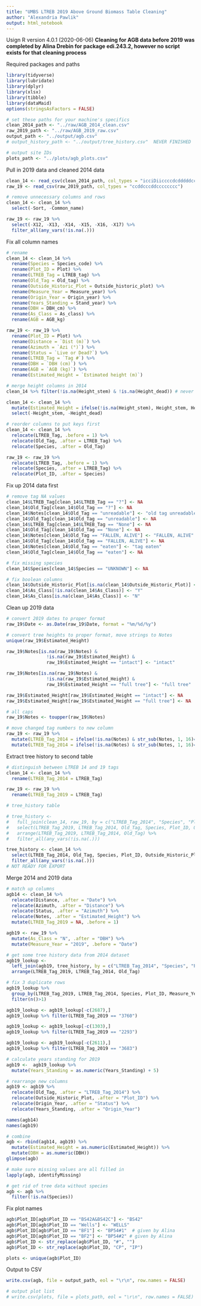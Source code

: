 ```yaml
---
title: "UMBS LTREB 2019 Above Ground Biomass Table Cleaning"
author: "Alexandria Pawlik"
output: html_notebook
---
```


Usign R version 4.0.1 (2020-06-06)
**Cleaning for AGB data before 2019 was completed by Alina Drebin for package edi.243.2, however no script exists for that cleaning process**

Required packages and paths
```r
library(tidyverse)
library(lubridate)
library(dplyr)
library(xlsx)
library(tibble)
library(dataMaid)
options(stringsAsFactors = FALSE)

# set these paths for your machine's specifics
clean_2014_path <- "../raw/AGB_2014_clean.csv"
raw_2019_path <- "../raw/AGB_2019_raw.csv"
output_path <- "../output/agb.csv"
# output_history_path <- "../output/tree_history.csv"  NEVER FINISHED

# output site IDs
plots_path <- "../plots/agb_plots.csv"
```


Pull in 2019 data and cleaned 2014 data
```r
clean_14 <- read_csv(clean_2014_path, col_types = "icciDiiccccdcdddddcc")
raw_19 <- read_csv(raw_2019_path, col_types = "ccddcccddcccccccc")

# remove unnecessary columns and rows
clean_14 <- clean_14 %>%
  select(-Sort, -Common_name)

raw_19 <- raw_19 %>% 
  select(-X12, -X13, -X14, -X15, -X16, -X17) %>% 
  filter_all(any_vars(!is.na(.)))
```

Fix all column names
```r
# rename
clean_14 <- clean_14 %>% 
  rename(Species = Species_code) %>% 
  rename(Plot_ID = Plot) %>% 
  rename(LTREB_Tag = LTREB_tag) %>% 
  rename(Old_Tag = Old_tag) %>% 
  rename(Outside_Historic_Plot = Outside_historic_plot) %>% 
  rename(Measure_Year = Measure_year) %>% 
  rename(Origin_Year = Origin_year) %>% 
  rename(Years_Standing = Stand_year) %>% 
  rename(DBH = DBH_cm) %>% 
  rename(As_Class = As_class) %>% 
  rename(AGB = AGB_kg) 

raw_19 <- raw_19 %>% 
  rename(Plot_ID = Plot) %>% 
  rename(Distance = `Dist (m)`) %>% 
  rename(Azimuth = `Azi (°)`) %>% 
  rename(Status = `Live or Dead?`) %>% 
  rename(LTREB_Tag = `Tag #`) %>% 
  rename(DBH = `DBH (cm)`) %>% 
  rename(AGB = `AGB (kg)`) %>% 
  rename(Estimated_Height = `Estimated height (m)`)

# merge height columns in 2014
clean_14 %>% filter(!is.na(Height_stem) & !is.na(Height_dead)) # never have both values

clean_14 <- clean_14 %>%
  mutate(Estimated_Height = ifelse(!is.na(Height_stem), Height_stem, Height_dead)) %>% 
  select(-Height_stem, -Height_dead)

# reorder columns to put keys first
clean_14 <- clean_14 %>% 
  relocate(LTREB_Tag, .before = 1) %>% 
  relocate(Old_Tag, .after = LTREB_Tag) %>% 
  relocate(Species, .after = Old_Tag)

raw_19 <- raw_19 %>% 
  relocate(LTREB_Tag, .before = 1) %>% 
  relocate(Species, .after = LTREB_Tag) %>% 
  relocate(Plot_ID, .after = Species)
```


Fix up 2014 data first
```r
# remove tag NA values
clean_14$LTREB_Tag[clean_14$LTREB_Tag == "?"] <- NA
clean_14$Old_Tag[clean_14$Old_Tag == "?"] <- NA
clean_14$Notes[clean_14$Old_Tag == "unreadable"] <- "old tag unreadable"
clean_14$Old_Tag[clean_14$Old_Tag == "unreadable"] <- NA
clean_14$LTREB_Tag[clean_14$LTREB_Tag == "None"] <- NA
clean_14$Old_Tag[clean_14$Old_Tag == "None"] <- NA
clean_14$Notes[clean_14$Old_Tag == "FALLEN, ALIVE"] <- "FALLEN, ALIVE"
clean_14$Old_Tag[clean_14$Old_Tag == "FALLEN, ALIVE"] <- NA
clean_14$Notes[clean_14$Old_Tag == "eaten"] <- "tag eaten"
clean_14$Old_Tag[clean_14$Old_Tag == "eaten"] <- NA

# fix missing species
clean_14$Species[clean_14$Species == "UNKNOWN"] <- NA

# fix boolean columns
clean_14$Outside_Historic_Plot[is.na(clean_14$Outside_Historic_Plot)] <- "N"
clean_14$As_Class[!is.na(clean_14$As_Class)] <- "Y"
clean_14$As_Class[is.na(clean_14$As_Class)] <- "N"
```

Clean up 2019 data
```r
# convert 2019 dates to proper format
raw_19$Date <- as.Date(raw_19$Date, format = "%m/%d/%y")

# convert tree heights to proper format, move strings to Notes
unique(raw_19$Estimated_Height)

raw_19$Notes[is.na(raw_19$Notes) & 
               !is.na(raw_19$Estimated_Height) & 
               raw_19$Estimated_Height == "intact"] <- "intact" 

raw_19$Notes[is.na(raw_19$Notes) & 
               !is.na(raw_19$Estimated_Height) & 
               raw_19$Estimated_Height == "full tree"] <- "full tree" 

raw_19$Estimated_Height[raw_19$Estimated_Height == "intact"] <- NA
raw_19$Estimated_Height[raw_19$Estimated_Height == "full tree"] <- NA

# all caps
raw_19$Notes <- toupper(raw_19$Notes)

# move changed tag numbers to new column
raw_19 <- raw_19 %>%
  mutate(LTREB_Tag_2014 = ifelse(!is.na(Notes) & str_sub(Notes, 1, 16)=="FORMERLY TAGGED ", str_sub(Notes, 17, -1), LTREB_Tag), .after = LTREB_Tag) %>%
  mutate(LTREB_Tag_2014 = ifelse(!is.na(Notes) & str_sub(Notes, 1, 16)=="NEW TREE", NA, LTREB_Tag_2014))
```

Extract tree history to second table
```r
# distinguish between LTREB 14 and 19 tags
clean_14 <- clean_14 %>% 
  rename(LTREB_Tag_2014 = LTREB_Tag)

raw_19 <- raw_19 %>% 
  rename(LTREB_Tag_2019 = LTREB_Tag)

# tree_history table 

# tree_history <- 
#   full_join(clean_14, raw_19, by = c("LTREB_Tag_2014", "Species", "Plot_ID"), na_matches = "never") %>% 
#   select(LTREB_Tag_2019, LTREB_Tag_2014, Old_Tag, Species, Plot_ID, Outside_Historic_Plot, Origin_Year) %>% 
#   arrange(LTREB_Tag_2019, LTREB_Tag_2014, Old_Tag) %>% 
#   filter_all(any_vars(!is.na(.))) 

tree_history <- clean_14 %>% 
  select(LTREB_Tag_2014, Old_Tag, Species, Plot_ID, Outside_Historic_Plot, Origin_Year, Years_Standing) %>%
  filter_all(any_vars(!is.na(.)))
# NOT READY FOR EXPORT
```

Merge 2014 and 2019 data
```r
# match up columns
agb14 <- clean_14 %>% 
  relocate(Distance, .after = "Date") %>% 
  relocate(Azimuth, .after = "Distance") %>% 
  relocate(Status, .after = "Azimuth") %>% 
  relocate(Notes, .after = "Estimated_Height") %>% 
  mutate(LTREB_Tag_2019 = NA, .before = 1)

agb19 <- raw_19 %>% 
  mutate(As_Class = "N", .after = "DBH") %>% 
  mutate(Measure_Year = "2019", .before = "Date")

# get some tree history data from 2014 dataset
agb19_lookup <- 
  left_join(agb19, tree_history, by = c("LTREB_Tag_2014", "Species", "Plot_ID"), na_matches = "never") %>% 
  arrange(LTREB_Tag_2019, LTREB_Tag_2014, Old_Tag)

# fix 3 duplicate rows
agb19_lookup %>% 
  group_by(LTREB_Tag_2019, LTREB_Tag_2014, Species, Plot_ID, Measure_Year, Date, Distance, Azimuth, Status, DBH, As_Class, AGB, Estimated_Height, Notes) %>% 
  filter(n()>1)

agb19_lookup <- agb19_lookup[-c(2687),]
agb19_lookup %>% filter(LTREB_Tag_2019 == "3760")

agb19_lookup <- agb19_lookup[-c(1303),]
agb19_lookup %>% filter(LTREB_Tag_2019 == "2293")

agb19_lookup <- agb19_lookup[-c(2611),]
agb19_lookup %>% filter(LTREB_Tag_2019 == "3683")

# calculate years standing for 2019
agb19 <-  agb19_lookup %>% 
  mutate(Years_Standing = as.numeric(Years_Standing) + 5)

# rearrange new columns
agb19 <- agb19 %>% 
  relocate(Old_Tag, .after = "LTREB_Tag_2014") %>% 
  relocate(Outside_Historic_Plot, .after = "Plot_ID") %>% 
  relocate(Origin_Year, .after = "Status") %>% 
  relocate(Years_Standing, .after = "Origin_Year")

names(agb14)
names(agb19)

# combine
agb <- rbind(agb14, agb19) %>% 
  mutate(Estimated_Height = as.numeric(Estimated_Height)) %>% 
  mutate(DBH = as.numeric(DBH))
glimpse(agb)

# make sure missing values are all filled in
lapply(agb, identifyMissing)

# get rid of tree data without species
agb <- agb %>% 
  filter(!is.na(Species))
```

Fix plot names
```r
agb$Plot_ID[agb$Plot_ID == "BS42A&BS42C"] <- "BS42"
agb$Plot_ID[agb$Plot_ID == "Wells"] <- "WELLS"
agb$Plot_ID[agb$Plot_ID == "BF1"] <- "BP54#1"  # given by Alina
agb$Plot_ID[agb$Plot_ID == "BF2"] <- "BP54#2" # given by Alina
agb$Plot_ID <- str_replace(agb$Plot_ID, "#", "")
agb$Plot_ID <- str_replace(agb$Plot_ID, "CP", "IP")

plots <- unique(agb$Plot_ID)
```


Output to CSV
```r
write.csv(agb, file = output_path, eol = "\r\n", row.names = FALSE)

# output plot list
# write.csv(plots, file = plots_path, eol = "\r\n", row.names = FALSE)
```



